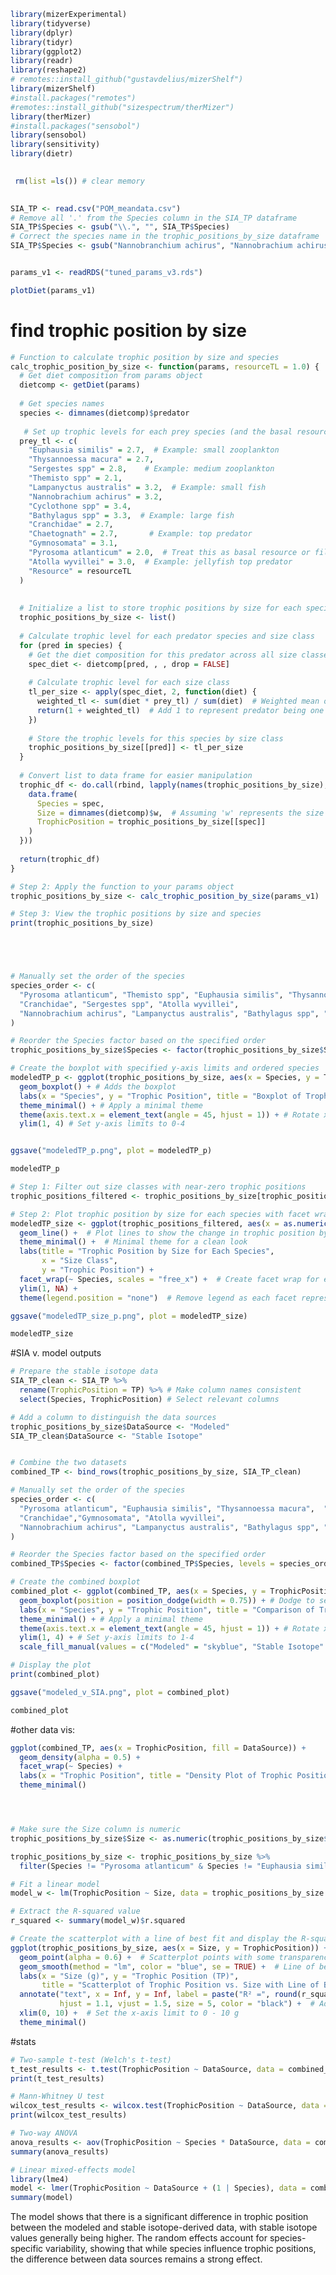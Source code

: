 

```r
library(mizerExperimental)
library(tidyverse)
library(dplyr)
library(tidyr)
library(ggplot2)
library(readr)
library(reshape2)
# remotes::install_github("gustavdelius/mizerShelf")
library(mizerShelf)
#install.packages("remotes")
#remotes::install_github("sizespectrum/therMizer")
library(therMizer)
#install.packages("sensobol")
library(sensobol)
library(sensitivity)
library(dietr)

 
 rm(list =ls()) # clear memory
 
```


```r
SIA_TP <- read.csv("POM_meandata.csv")
# Remove all '.' from the Species column in the SIA_TP dataframe
SIA_TP$Species <- gsub("\\.", "", SIA_TP$Species)
# Correct the species name in the trophic_positions_by_size dataframe
SIA_TP$Species <- gsub("Nannobranchium achirus", "Nannobrachium achirus", SIA_TP$Species)


params_v1 <- readRDS("tuned_params_v3.rds")

plotDiet(params_v1)
```



# find trophic position by size
```r
# Function to calculate trophic position by size and species
calc_trophic_position_by_size <- function(params, resourceTL = 1.0) {
  # Get diet composition from params object
  dietcomp <- getDiet(params)
  
  # Get species names
  species <- dimnames(dietcomp)$predator
  
   # Set up trophic levels for each prey species (and the basal resource) - from SIA data
  prey_tl <- c(
    "Euphausia similis" = 2.7,  # Example: small zooplankton
    "Thysannoessa macura" = 2.7,
    "Sergestes spp" = 2.8,    # Example: medium zooplankton
    "Themisto spp" = 2.1,
    "Lampanyctus australis" = 3.2,  # Example: small fish
    "Nannobrachium achirus" = 3.2,
    "Cyclothone spp" = 3.4,
    "Bathylagus spp" = 3.3,  # Example: large fish
    "Cranchidae" = 2.7,
    "Chaetognath" = 2.7,       # Example: top predator
    "Gymnosomata" = 3.1,
    "Pyrosoma atlanticum" = 2.0,  # Treat this as basal resource or filter-feeder
    "Atolla wyvillei" = 3.0,  # Example: jellyfish top predator
    "Resource" = resourceTL
  )
  
  
  # Initialize a list to store trophic positions by size for each species
  trophic_positions_by_size <- list()
  
  # Calculate trophic level for each predator species and size class
  for (pred in species) {
    # Get the diet composition for this predator across all size classes and prey
    spec_diet <- dietcomp[pred, , , drop = FALSE]
    
    # Calculate trophic level for each size class
    tl_per_size <- apply(spec_diet, 2, function(diet) {
      weighted_tl <- sum(diet * prey_tl) / sum(diet)  # Weighted mean of prey TL
      return(1 + weighted_tl)  # Add 1 to represent predator being one level above prey
    })
    
    # Store the trophic levels for this species by size class
    trophic_positions_by_size[[pred]] <- tl_per_size
  }
  
  # Convert list to data frame for easier manipulation
  trophic_df <- do.call(rbind, lapply(names(trophic_positions_by_size), function(spec) {
    data.frame(
      Species = spec,
      Size = dimnames(dietcomp)$w,  # Assuming 'w' represents the size classes
      TrophicPosition = trophic_positions_by_size[[spec]]
    )
  }))
  
  return(trophic_df)
}

# Step 2: Apply the function to your params object
trophic_positions_by_size <- calc_trophic_position_by_size(params_v1)

# Step 3: View the trophic positions by size and species
print(trophic_positions_by_size)






```

```r

# Manually set the order of the species
species_order <- c(
  "Pyrosoma atlanticum", "Themisto spp", "Euphausia similis", "Thysannoessa macura", "Chaetognath",
  "Cranchidae", "Sergestes spp", "Atolla wyvillei", 
  "Nannobrachium achirus", "Lampanyctus australis", "Bathylagus spp", "Cyclothone spp", "Gymnosomata"
)

# Reorder the Species factor based on the specified order
trophic_positions_by_size$Species <- factor(trophic_positions_by_size$Species, levels = species_order)

# Create the boxplot with specified y-axis limits and ordered species
modeledTP_p <- ggplot(trophic_positions_by_size, aes(x = Species, y = TrophicPosition)) +
  geom_boxplot() + # Adds the boxplot
  labs(x = "Species", y = "Trophic Position", title = "Boxplot of Trophic Position by Species") +
  theme_minimal() + # Apply a minimal theme
  theme(axis.text.x = element_text(angle = 45, hjust = 1)) + # Rotate x-axis labels
  ylim(1, 4) # Set y-axis limits to 0-4


ggsave("modeledTP_p.png", plot = modeledTP_p)

modeledTP_p

```



```r

# Step 1: Filter out size classes with near-zero trophic positions
trophic_positions_filtered <- trophic_positions_by_size[trophic_positions_by_size$TrophicPosition > 0, ]

# Step 2: Plot trophic position by size for each species with facet wrap and species-specific x-axis
modeledTP_size <- ggplot(trophic_positions_filtered, aes(x = as.numeric(Size), y = TrophicPosition)) +
  geom_line() +  # Plot lines to show the change in trophic position by size
  theme_minimal() +  # Minimal theme for a clean look
  labs(title = "Trophic Position by Size for Each Species", 
       x = "Size Class", 
       y = "Trophic Position") +
  facet_wrap(~ Species, scales = "free_x") +  # Create facet wrap for each species with free x-axis
  ylim(1, NA) +
  theme(legend.position = "none")  # Remove legend as each facet represents a species

ggsave("modeledTP_size_p.png", plot = modeledTP_size)

modeledTP_size
```
#SIA v. model outputs

```r

# Prepare the stable isotope data
SIA_TP_clean <- SIA_TP %>%
  rename(TrophicPosition = TP) %>% # Make column names consistent
  select(Species, TrophicPosition) # Select relevant columns

# Add a column to distinguish the data sources
trophic_positions_by_size$DataSource <- "Modeled"
SIA_TP_clean$DataSource <- "Stable Isotope"


# Combine the two datasets
combined_TP <- bind_rows(trophic_positions_by_size, SIA_TP_clean)

# Manually set the order of the species
species_order <- c(
  "Pyrosoma atlanticum", "Euphausia similis", "Thysannoessa macura",  "Themisto spp", "Sergestes spp", "Chaetognath",
  "Cranchidae","Gymnosomata", "Atolla wyvillei", 
  "Nannobrachium achirus", "Lampanyctus australis", "Bathylagus spp", "Cyclothone spp"
)

# Reorder the Species factor based on the specified order
combined_TP$Species <- factor(combined_TP$Species, levels = species_order)

# Create the combined boxplot
combined_plot <- ggplot(combined_TP, aes(x = Species, y = TrophicPosition, fill = DataSource)) +
  geom_boxplot(position = position_dodge(width = 0.75)) + # Dodge to separate boxes
  labs(x = "Species", y = "Trophic Position", title = "Comparison of Trophic Position by Species") +
  theme_minimal() + # Apply a minimal theme
  theme(axis.text.x = element_text(angle = 45, hjust = 1)) + # Rotate x-axis labels
  ylim(1, 4) + # Set y-axis limits to 1-4
  scale_fill_manual(values = c("Modeled" = "skyblue", "Stable Isotope" = "orange")) # Optional: Set custom colors

# Display the plot
print(combined_plot)

ggsave("modeled_v_SIA.png", plot = combined_plot)

combined_plot

```
#other data vis:

```r
ggplot(combined_TP, aes(x = TrophicPosition, fill = DataSource)) +
  geom_density(alpha = 0.5) +
  facet_wrap(~ Species) +
  labs(x = "Trophic Position", title = "Density Plot of Trophic Position by Species") +
  theme_minimal()





```


```r
# Make sure the Size column is numeric
trophic_positions_by_size$Size <- as.numeric(trophic_positions_by_size$Size)


```
```r
trophic_positions_by_size <- trophic_positions_by_size %>% 
  filter(Species != "Pyrosoma atlanticum" & Species != "Euphausia similis" & Species != "Thysannoessa macura") # removed for now 23/10.....

# Fit a linear model
model_w <- lm(TrophicPosition ~ Size, data = trophic_positions_by_size )

# Extract the R-squared value
r_squared <- summary(model_w)$r.squared

# Create the scatterplot with a line of best fit and display the R-squared value
ggplot(trophic_positions_by_size, aes(x = Size, y = TrophicPosition)) +
  geom_point(alpha = 0.6) +  # Scatterplot points with some transparency
  geom_smooth(method = "lm", color = "blue", se = TRUE) +  # Line of best fit with confidence interval
  labs(x = "Size (g)", y = "Trophic Position (TP)", 
       title = "Scatterplot of Trophic Position vs. Size with Line of Best Fit") +
  annotate("text", x = Inf, y = Inf, label = paste("R² =", round(r_squared, 3)), 
           hjust = 1.1, vjust = 1.5, size = 5, color = "black") +  # Add R-squared annotation
  xlim(0, 10) +  # Set the x-axis limit to 0 - 10 g
  theme_minimal()
```


#stats


```r
# Two-sample t-test (Welch's t-test)
t_test_results <- t.test(TrophicPosition ~ DataSource, data = combined_TP)
print(t_test_results)

```


```r
# Mann-Whitney U test
wilcox_test_results <- wilcox.test(TrophicPosition ~ DataSource, data = combined_TP)
print(wilcox_test_results)

```

```r
# Two-way ANOVA
anova_results <- aov(TrophicPosition ~ Species * DataSource, data = combined_TP)
summary(anova_results)

```

```r
# Linear mixed-effects model
library(lme4)
model <- lmer(TrophicPosition ~ DataSource + (1 | Species), data = combined_TP)
summary(model)

```
The model shows that there is a significant difference in trophic position between the modeled and stable isotope-derived data, with stable isotope values generally being higher. The random effects account for species-specific variability, showing that while species influence trophic positions, the difference between data sources remains a strong effect.


